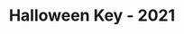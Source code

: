 ---
title: "Halloween Key - 2021"
images:
  color: "MUfCHtba5zu74JGcosHHALcFTDS9uki1BvRdGYmJ8QZKg3fy"
  item: "MUfCHtba5zu7e9qmdKFzXwvQsBGrRSkMJAq9nL0uKtI4Ypg5"
type: "key"
crate: "anniversary"
cratequantity: 2
multiinstance: true
multiinstanceuuid: "9894c98f-376d-4bd8-9991-c8b85095875f"
---